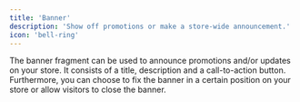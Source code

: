 ```yaml
---
title: 'Banner'
description: 'Show off promotions or make a store-wide announcement.'
icon: 'bell-ring'
---
```


The banner fragment can be used to announce promotions and/or updates on your store. It consists of a title, description and a call-to-action button. Furthermore, you can choose to fix the banner in a certain position on your store or allow visitors to close the banner.